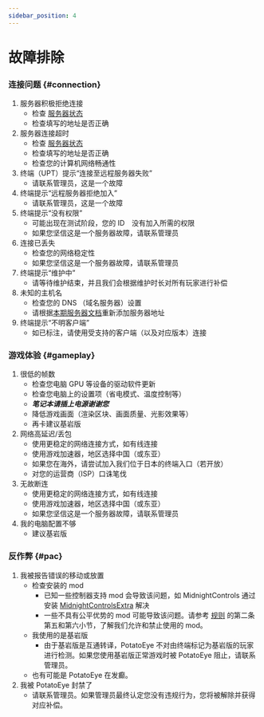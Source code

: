 ```yaml
---
sidebar_position: 4
---
```


# 故障排除

### 连接问题 {#connection}

1. 服务器积极拒绝连接
    - 检查 [服务器状态](https://stats.uptimerobot.com/305nWhXn1B)
    - 检查填写的地址是否正确
2. 服务器连接超时
    - 检查 [服务器状态](https://stats.uptimerobot.com/305nWhXn1B)
    - 检查填写的地址是否正确
    - 检查您的计算机网络畅通性
3. 终端（UPT）提示“连接至远程服务器失败”
    - 请联系管理员，这是一个故障
4. 终端提示“远程服务器拒绝加入”
    - 请联系管理员，这是一个故障
5. 终端提示“没有权限”
    - 可能出现在测试阶段，您的 ID　没有加入所需的权限
    - 如果您坚信这是一个服务器故障，请联系管理员
6. 连接已丢失
    - 检查您的网络稳定性
    - 如果您坚信这是一个服务器故障，请联系管理员
7. 终端提示“维护中”
    - 请等待维护结束，并且我们会根据维护时长对所有玩家进行补偿
8. 未知的主机名
    - 检查您的 DNS （域名服务器）设置
    - 请根据[本期服务器文档](/docs/intro)重新添加服务器地址
9. 终端提示“不明客户端”
    - 如已标注，请使用受支持的客户端（以及对应版本）连接

### 游戏体验 {#gameplay}

1. 很低的帧数
    - 检查您电脑 GPU 等设备的驱动软件更新
    - 检查您电脑上的设置项（省电模式、温度控制等）
    - ***笔记本请插上电源谢谢您***
    - 降低游戏画面（渲染区块、画面质量、光影效果等）
    - 再卡建议基岩版
2. 网络高延迟/丢包
    - 使用更稳定的网络连接方式，如有线连接
    - 使用游戏加速器，地区选择中国（或东亚）
    - 如果您在海外，请尝试加入我们位于日本的终端入口（若开放）
    - 对您的运营商（ISP）口诛笔伐
3. 无故断连
    - 使用更稳定的网络连接方式，如有线连接
    - 使用游戏加速器，地区选择中国（或东亚）
    - 如果您坚信这是一个服务器故障，请联系管理员
4. 我的电脑配置不够
    - 建议基岩版

### 反作弊 {#pac}

1. 我被报告错误的移动或放置
    - 检查安装的 mod
        - 已知一些控制器支持 mod 会导致该问题，如 MidnightControls 通过安装 [MidnightControlsExtra](https://www.curseforge.com/minecraft/mc-mods/midnightcontrols-extra) 解决
        - 一些不具有公平优势的 mod 可能导致该问题。请参考 [规则](/rule#2) 的第二条第五和第六小节，了解我们允许和禁止使用的 mod。
    - 我使用的是基岩版
        - 由于基岩版是互通转译，PotatoEye 不对由终端标记为基岩版的玩家进行检测。如果您使用基岩版正常游戏时被 PotatoEye 阻止，请联系管理员。
    - 也有可能是 PotatoEye 在发癫。
2. 我被 PotatoEye 封禁了
    - 请联系管理员。如果管理员最终认定您没有违规行为，您将被解除并获得对应补偿。